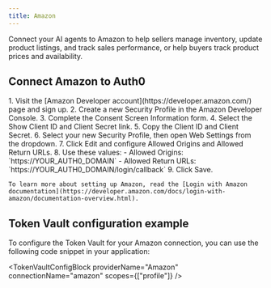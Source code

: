 ```yaml
---
title: Amazon
---
```




Connect your AI agents to Amazon to help sellers manage inventory, update product listings, and track sales performance, or help buyers track product prices and availability.

## Connect Amazon to Auth0

<Steps>
  <Step title="Amazon setup">
    1. Visit the [Amazon Developer account](https://developer.amazon.com/) page and sign up.
    2. Create a new Security Profile in the Amazon Developer Console.
    3. Complete the Consent Screen Information form.
    4. Select the Show Client ID and Client Secret link.
    5. Copy the Client ID and Client Secret.
    6. Select your new Security Profile, then open Web Settings from the dropdown.
    7. Click Edit and configure Allowed Origins and Allowed Return URLs.
    8. Use these values:
       - Allowed Origins: `https://YOUR_AUTH0_DOMAIN`
       - Allowed Return URLs: `https://YOUR_AUTH0_DOMAIN/login/callback`
       <FindDomainInfoBlock />
    9. Click Save.

    To learn more about setting up Amazon, read the [Login with Amazon documentation](https://developer.amazon.com/docs/login-with-amazon/documentation-overview.html).
  </Step>
  <Step title="Auth0 setup">
    <Auth0SetupBlock providerName="Amazon" scopesName="Attributes" allowFreeFormScopes={true} />
  </Step>
</Steps>

<IntegrationInfoBlock providerName="Amazon" />

## Token Vault configuration example

To configure the Token Vault for your Amazon connection, you can use the following code snippet in your application:

<TokenVaultConfigBlock 
  providerName="Amazon"
  connectionName="amazon"
  scopes={["profile"]}
/>

<NextStepsBlock />